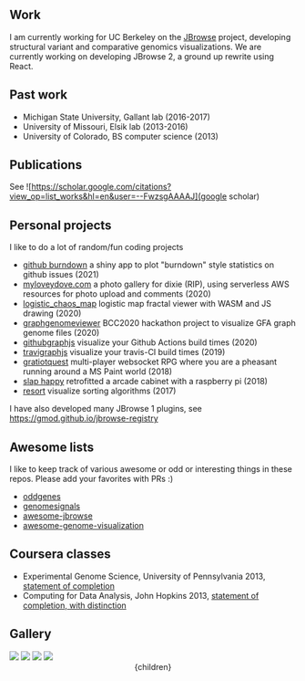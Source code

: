 




## Work

I am currently working for UC Berkeley on the [JBrowse](https://jbrowse.org)
project, developing structural variant and comparative genomics visualizations.
We are currently working on developing JBrowse 2, a ground up rewrite using
React.


## Past work

- Michigan State University, Gallant lab (2016-2017)
- University of Missouri, Elsik lab (2013-2016)
- University of Colorado, BS computer science (2013)

## Publications

See ![https://scholar.google.com/citations?view_op=list_works&hl=en&user=--FwzsgAAAAJ](google scholar)


## Personal projects

I like to do a lot of random/fun coding projects

- [github burndown](https://colindiesh.shinyapps.io/github_burndown/) a shiny app to plot "burndown" style statistics on github issues (2021)
- [myloveydove.com](https://github.com/cmdcolin/aws_serverless_photo_gallery/) a photo gallery for dixie (RIP), using serverless AWS resources for photo upload and comments (2020)
- [logistic_chaos_map](https://cmdcolin.github.io/logistic_chaos_map/) logistic map fractal viewer with WASM and JS drawing (2020)
- [graphgenomeviewer](https://cmdcolin.github.io/graphgenomeviewer) BCC2020 hackathon project to visualize GFA graph genome files (2020)
- [githubgraphjs](https://cmdcolin.github.io/githubgraphjs) visualize your Github Actions build times (2020)
- [travigraphjs](https://cmdcolin.github.io/travigraphjs) visualize your travis-CI build times (2019)
- [gratiotquest](https://github.com/vastholdings/gratiotquest) multi-player websocket RPG where you are a pheasant running around a MS Paint world (2018)
- [slap happy](https://github.com/cmdcolin/slaphappy) retrofitted a arcade cabinet with a raspberry pi (2018)
- [resort](https://cmdcolin.github.io/resort/qs.html) visualize sorting algorithms (2017)


I have also developed many JBrowse 1 plugins, see https://gmod.github.io/jbrowse-registry


## Awesome lists

I like to keep track of various awesome or odd or interesting things in these
repos. Please add your favorites with PRs :)

- [oddgenes](https://github.com/cmdcolin/oddgenes)
- [genomesignals](https://github.com/cmdcolin/genomesignals)
- [awesome-jbrowse](https://github.com/cmdcolin/awesome-jbrowse)
- [awesome-genome-visualization](https://github.com/cmdcolin/awesome-genome-visualization)

## Coursera classes

- Experimental Genome Science, University of Pennsylvania 2013, [statement of completion](genomesci.pdf)
- Computing for Data Analysis, John Hopkins 2013, [statement of completion, with distinction](compdata.pdf)

## Gallery

<img src="mafviewer.png" width={400}/>
<img src="gwasviewer.png" width={400}/>
<img src="tumblrgraph.png" width={400}/>
<img src="ontograph.png" width={400}/>


  <Layout>
    <Container>
      <Header/>
      {children}
    </Container>
  </Layout>
</>
